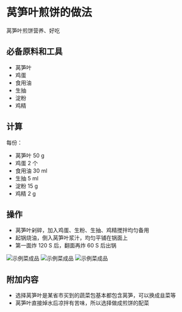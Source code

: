 # 莴笋叶煎饼的做法

莴笋叶煎饼营养、好吃

## 必备原料和工具

* 莴笋叶
* 鸡蛋
* 食用油
* 生抽
* 淀粉
* 鸡精

## 计算

每份：

* 莴笋叶 50 g
* 鸡蛋 2 个
* 食用油 30 ml
* 生抽 5 ml
* 淀粉 15 g
* 鸡精 2 g

## 操作

* 莴笋叶剁碎，加入鸡蛋、生粉、生抽、鸡精搅拌均匀备用
* 起锅烧油，倒入莴笋叶浆汁，均匀平铺在锅面上
* 第一面炸 120 S 后，翻面再炸 60 S 后出锅

![示例菜成品](./1.jpeg)
![示例菜成品](./2.jpeg)
![示例菜成品](./3.jpeg)

## 附加内容

* 选择莴笋叶是某省市买到的蔬菜包基本都包含莴笋，可以换成韭菜等
* 莴笋叶直接焯水后凉拌有苦味，所以选择做成煎饼的配菜


